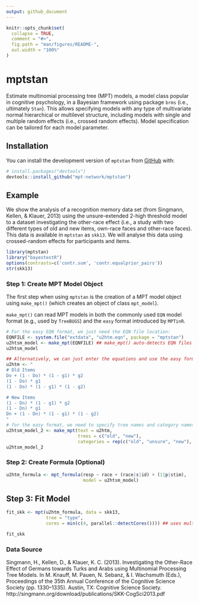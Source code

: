 ```yaml
---
output: github_document
---
```


<!-- README.md is generated from README.Rmd. Please edit that file -->

```r
knitr::opts_chunk$set(
  collapse = TRUE,
  comment = "#>",
  fig.path = "man/figures/README-",
  out.width = "100%"
)
```

# mptstan

<!-- badges: start -->
<!-- badges: end -->

Estimate multinomial processing tree (MPT) models, a model class popular in cognitive psychology, in a Bayesian framework using package `brms` (i.e., ultimately `Stan`). This allows specifying models with any type of multivariate normal hierarchical or multilevel structure, including models with single and multiple random effects (i.e., crossed random effects). Model specification can be tailored for each model parameter. 

## Installation

You can install the development version of `mptstan` from [GitHub](https://github.com/) with:

``` r
# install.packages("devtools")
devtools::install_github("mpt-network/mptstan")
```

## Example

We show the analysis of a recognition memory data set (from Singmann, Kellen, & Klauer, 2013) using the unsure-extended 2-high threshold model to a dataset investigating the other-race effect (i.e., a study with two different types of old and new items, own-race faces and other-race faces). This data is available in `mptstan` as `skk13`. We will analyse this data using crossed-random effects for participants and items.


```r
library(mptstan)
library("bayestestR")
options(contrasts=c('contr.sum', 'contr.equalprior_pairs'))
str(skk13)
```

### Step 1: Create MPT Model Object

The first step when using `mptstan` is the creation of a MPT model object using `make_mpt()` (which creates an object of class `mpt_model`). 

`make_mpt()` can read MPT models in both the commonly used `EQN` model format (e.g., used by `TreeBUGS`) and the `easy` format introduced by `MPTinR`. 

```r
# For the easy EQN format, we just need the EQN file location:
EQNFILE <- system.file("extdata", "u2htm.eqn", package = "mptstan")
u2htsm_model <- make_mpt(EQNFILE) ## make_mpt() auto-detects EQN files from name
u2htsm_model

## Alternatively, we can just enter the equations and use the easy format.
u2htm <- "
# Old Items
Do + (1 - Do) * (1 - g1) * g2
(1 - Do) * g1
(1 - Do) * (1 - g1) * (1 - g2)

# New Items
(1 - Dn) * (1 - g1) * g2
(1 - Dn) * g1
Dn + (1 - Dn) * (1 - g1) * (1 - g2)
"
# for the easy format, we need to specify tree names and category names
u2htsm_model_2 <- make_mpt(text = u2htm, 
                           trees = c("old", "new"),
                           categories = rep(c("old", "unsure", "new"), 2))
u2htsm_model_2
```

### Step 2: Create Formula (Optional)

```r
u2htm_formula <- mpt_formula(resp ~ race + (race|s|id) + (1|p|stim), 
                             model = u2htsm_model)
```


## Step 3: Fit Model

```r
fit_skk <- mpt(u2htm_formula, data = skk13,
               tree = "type",
               cores = min(c(4, parallel::detectCores()))) ## uses multicore
```

```r
fit_skk
```


### Data Source

Singmann, H., Kellen, D., & Klauer, K. C. (2013). Investigating the Other-Race Effect of Germans towards Turks and Arabs using Multinomial Processing Tree Models. In M. Knauff, M. Pauen, N. Sebanz, & I. Wachsmuth (Eds.), Proceedings of the 35th Annual Conference of the Cognitive Science Society (pp. 1330–1335). Austin, TX: Cognitive Science Society.
http://singmann.org/download/publications/SKK-CogSci2013.pdf
